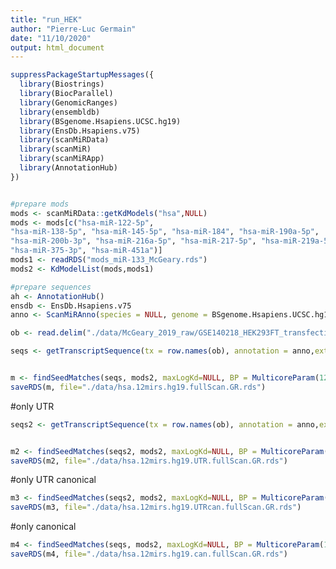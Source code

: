 ```yaml
---
title: "run_HEK"
author: "Pierre-Luc Germain"
date: "11/10/2020"
output: html_document
---
```




```r
suppressPackageStartupMessages({
  library(Biostrings)
  library(BiocParallel)
  library(GenomicRanges)
  library(ensembldb)
  library(BSgenome.Hsapiens.UCSC.hg19)
  library(EnsDb.Hsapiens.v75)
  library(scanMiRData)
  library(scanMiR)
  library(scanMiRApp)
  library(AnnotationHub)
})


#prepare mods
mods <- scanMiRData::getKdModels("hsa",NULL)
mods <- mods[c("hsa-miR-122-5p",
"hsa-miR-138-5p", "hsa-miR-145-5p", "hsa-miR-184", "hsa-miR-190a-5p", 
"hsa-miR-200b-3p", "hsa-miR-216a-5p", "hsa-miR-217-5p", "hsa-miR-219a-5p", 
"hsa-miR-375-3p", "hsa-miR-451a")]
mods1 <- readRDS("mods_miR-133_McGeary.rds")
mods2 <- KdModelList(mods,mods1)

#prepare sequences
ah <- AnnotationHub()
ensdb <- EnsDb.Hsapiens.v75
anno <- ScanMiRAnno(species = NULL, genome = BSgenome.Hsapiens.UCSC.hg19, ensdb = ensdb)

ob <- read.delim("./data/McGeary_2019_raw/GSE140218_HEK293FT_transfection_logtpm_batchnormalized.txt", row.names=1)
```

```r
seqs <- getTranscriptSequence(tx = row.names(ob), annotation = anno,extract = "withORF")


m <- findSeedMatches(seqs, mods2, maxLogKd=NULL, BP = MulticoreParam(12, progressbar=TRUE), p3.extra =TRUE, ret="GRanges")
saveRDS(m, file="./data/hsa.12mirs.hg19.fullScan.GR.rds")
```


#only UTR
```r
seqs2 <- getTranscriptSequence(tx = row.names(ob), annotation = anno,extract = "UTRonly")


m2 <- findSeedMatches(seqs2, mods2, maxLogKd=NULL, BP = MulticoreParam(12, progressbar=TRUE), p3.extra =TRUE, ret="GRanges")
saveRDS(m2, file="./data/hsa.12mirs.hg19.UTR.fullScan.GR.rds")
```


#only UTR canonical
```r
m3 <- findSeedMatches(seqs2, mods2, maxLogKd=NULL, BP = MulticoreParam(12, progressbar=TRUE), p3.extra =TRUE, ret="GRanges",onlyCanonical = TRUE)
saveRDS(m3, file="./data/hsa.12mirs.hg19.UTRcan.fullScan.GR.rds")
```


#only canonical
```r
m4 <- findSeedMatches(seqs, mods2, maxLogKd=NULL, BP = MulticoreParam(12, progressbar=TRUE), p3.extra =TRUE, ret="GRanges",onlyCanonical = TRUE)
saveRDS(m4, file="./data/hsa.12mirs.hg19.can.fullScan.GR.rds")
```

